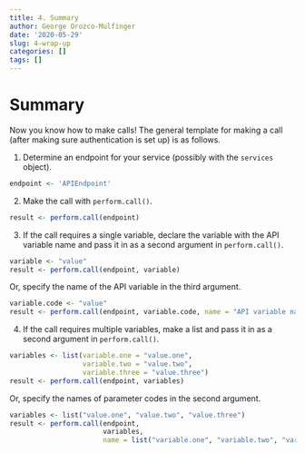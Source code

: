```yaml
---
title: 4. Summary
author: George Orozco-Mulfinger
date: '2020-05-29'
slug: 4-wrap-up
categories: []
tags: []
---
```


# Summary

Now you know how to make calls! The general template for making a call (after making sure authentication is set up) is as follows.

1. Determine an endpoint for your service (possibly with the `services` object).

```r
endpoint <- 'APIEndpoint'
```

2. Make the call with `perform.call()`.

```r
result <- perform.call(endpoint)
```

3. If the call requires a single variable, declare the variable with the API variable name and pass it in as a second argument 
in `perform.call()`.

```r
variable <- "value"
result <- perform.call(endpoint, variable)
```

Or, specify the name of the API variable in the third argument.

```r
variable.code <- "value"
result <- perform.call(endpoint, variable.code, name = "API variable name")
```

4. If the call requires multiple variables, make a list and pass it in as a second argument
in `perform.call()`.

```r
variables <- list(variable.one = "value.one",
                  variable.two = "value.two",
                  variable.three = "value.three")
result <- perform.call(endpoint, variables)
```

Or, specify the names of parameter codes in the second argument.

```r
variables <- list("value.one", "value.two", "value.three")
result <- perform.call(endpoint, 
                       variables,
                       name = list("variable.one", "variable.two", "variable.three"))
```